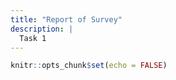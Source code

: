 ```yaml
---
title: "Report of Survey"
description: |
  Task 1 
---
```


```r
knitr::opts_chunk$set(echo = FALSE)
```